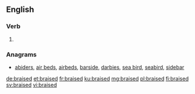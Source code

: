 ==English==

===Verb===
{{head|en|verb form}}

# {{en-past of|braise}}

===Anagrams===
* [[abiders#English|abiders]], [[air beds#English|air beds]], [[airbeds#English|airbeds]], [[barside#English|barside]], [[darbies#English|darbies]], [[sea bird#English|sea bird]], [[seabird#English|seabird]], [[sidebar#English|sidebar]]

[[de:braised]]
[[et:braised]]
[[fr:braised]]
[[ku:braised]]
[[mg:braised]]
[[pl:braised]]
[[fi:braised]]
[[sv:braised]]
[[vi:braised]]